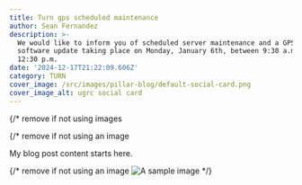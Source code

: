 ```yaml
---
title: Turn gps scheduled maintenance
author: Sean Fernandez
description: >-
  We would like to inform you of scheduled server maintenance and a GPS network
  software update taking place on Monday, January 6th, between 9:30 a.m. and
  12:30 p.m.
date: '2024-12-17T21:22:09.606Z'
category: TURN
cover_image: /src/images/pillar-blog/default-social-card.png
cover_image_alt: ugrc social card
---
```


{/* remove if not using images

{/* remove if not using an image

My blog post content starts here.

{/* remove if not using an image
<Image src={myImage} loading="eager" alt="A sample image" /> */}
